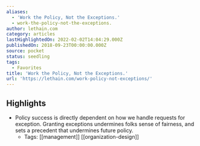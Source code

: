 ```yaml
---
aliases:
  - 'Work the Policy, Not the Exceptions.'
  - work-the-policy-not-the-exceptions.
author: lethain.com
category: articles
lastHighlightedOn: 2022-02-02T14:04:29.000Z
publishedOn: 2018-09-23T00:00:00.000Z
source: pocket
status: seedling
tags:
  - Favorites
title: 'Work the Policy, Not the Exceptions.'
url: 'https://lethain.com/work-policy-not-exceptions/'
---
```

## Highlights

- Policy success is directly dependent on how we handle requests for exception. Granting exceptions undermines folks sense of fairness, and sets a precedent that undermines future policy.
    - Tags: [[management]] [[organization-design]]
